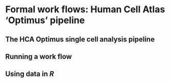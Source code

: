 # Formal work flows: Human Cell Atlas 'Optimus' pipeline

## The HCA Optimus single cell analysis pipeline

## Running a work flow

## Using data in _R_

